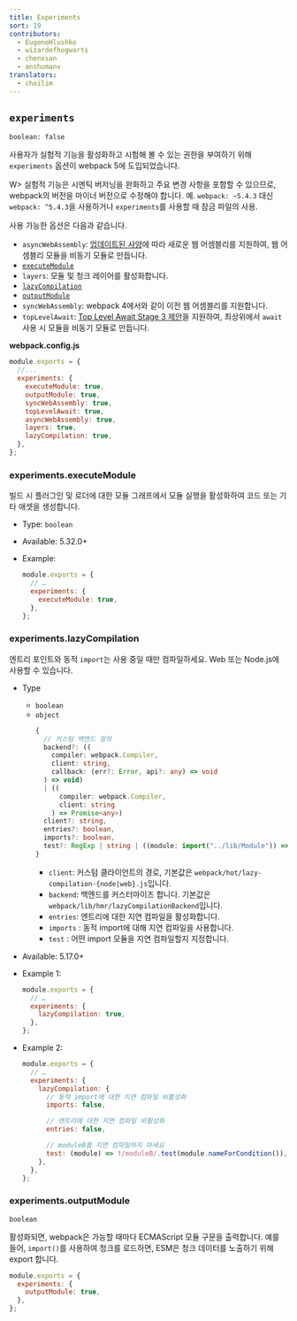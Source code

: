```yaml
---
title: Experiments
sort: 19
contributors:
  - EugeneHlushko
  - wizardofhogwarts
  - chenxsan
  - anshumanv
translators:
  - choilim
---
```


## `experiments`

`boolean: false`

사용자가 실험적 기능을 활성화하고 시험해 볼 수 있는 권한을 부여하기 위해 `experiments` 옵션이 webpack 5에 도입되었습니다.

W> 실험적 기능은 시멘틱 버저닝을 완화하고 주요 변경 사항을 포함할 수 있으므로, webpack의 버전을 마이너 버전으로 수정해야 합니다. 예. `webpack: ~5.4.3` 대신 `webpack: ^5.4.3`을 사용하거나 `experiments`를 사용할 때 잠금 파일의 사용.

사용 가능한 옵션은 다음과 같습니다.

- `asyncWebAssembly`: [업데이트된 사양](https://github.com/WebAssembly/esm-integration)에 따라 새로운 웹 어셈블리를 지원하여, 웹 어셈블리 모듈을 비동기 모듈로 만듭니다.
- [`executeModule`](#experimentsexecutemodule)
- `layers`: 모듈 및 청크 레이어를 활성화합니다.
- [`lazyCompilation`](#experimentslazycompilation)
- [`outputModule`](#experimentsoutputmodule)
- `syncWebAssembly`: webpack 4에서와 같이 이전 웹 어셈블리를 지원합니다.
- `topLevelAwait`: [Top Level Await Stage 3 제안](https://github.com/tc39/proposal-top-level-await)을 지원하여, 최상위에서 `await` 사용 시 모듈을 비동기 모듈로 만듭니다.

**webpack.config.js**

```javascript
module.exports = {
  //...
  experiments: {
    executeModule: true,
    outputModule: true,
    syncWebAssembly: true,
    topLevelAwait: true,
    asyncWebAssembly: true,
    layers: true,
    lazyCompilation: true,
  },
};
```

### experiments.executeModule

빌드 시 플러그인 및 로더에 대한 모듈 그래프에서 모듈 실행을 활성화하여 코드 또는 기타 애셋을 생성합니다.

- Type: `boolean`
- Available: 5.32.0+
- Example:

  ```js
  module.exports = {
    // …
    experiments: {
      executeModule: true,
    },
  };
  ```

### experiments.lazyCompilation

엔트리 포인트와 동적 `import`는 사용 중일 때만 컴파일하세요. Web 또는 Node.js에 사용할 수 있습니다.

- Type
  - `boolean`
  - `object`
    ```ts
    {
      // 커스텀 백엔드 정의
      backend?: ((
        compiler: webpack.Compiler,
        client: string,
        callback: (err?: Error, api?: any) => void
      ) => void)
      | ((
          compiler: webpack.Compiler,
          client: string
        ) => Promise<any>)
      client?: string,
      entries?: boolean,
      imports?: boolean,
      test?: RegExp | string | ((module: import("../lib/Module")) => boolean)
    }
    ```
    - `client`: 커스텀 클라이언트의 경로, 기본값은 `webpack/hot/lazy-compilation-{node|web}.js`입니다.
    - `backend`: 백엔드를 커스터마이즈 합니다. 기본값은 `webpack/lib/hmr/lazyCompilationBackend`입니다.
    - `entries`: 엔트리에 대한 지연 컴파일을 활성화합니다.
    - `imports` <Badge text = '5.20.0 +'/> : 동적 import에 대해 지연 컴파일을 사용합니다.
    - `test` <Badge text='5.20.0+' />: 어떤 import 모듈을 지연 컴파일할지 지정합니다.
- Available: 5.17.0+
- Example 1:
  ```js
  module.exports = {
    // …
    experiments: {
      lazyCompilation: true,
    },
  };
  ```
- Example 2:

  ```js
  module.exports = {
    // …
    experiments: {
      lazyCompilation: {
        // 동적 import에 대한 지연 컴파일 비활성화
        imports: false,

        // 엔트리에 대한 지연 컴파일 비활성화
        entries: false,

        // moduleB를 지연 컴파일하지 마세요
        test: (module) => !/moduleB/.test(module.nameForCondition()),
      },
    },
  };
  ```

### experiments.outputModule

`boolean`

활성화되면, webpack은 가능할 때마다 ECMAScript 모듈 구문을 출력합니다. 예를 들어, `import()`를 사용하여 청크를 로드하면, ESM은 청크 데이터를 노출하기 위해 export 합니다.

```js
module.exports = {
  experiments: {
    outputModule: true,
  },
};
```
